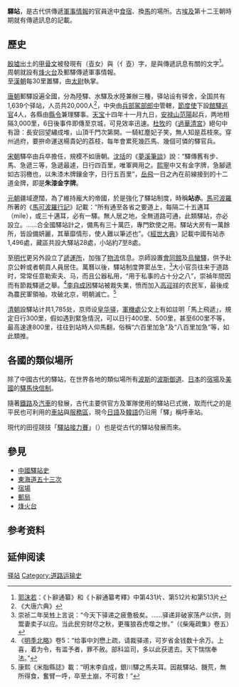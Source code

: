 {{Globalize|time=2020-12-04T07:39:10+00:00}}
'''驛站'''，是古代供傳遞[[軍事|軍事]][[情報|情報]]的官員途中[[餐馆|食]][[住宿|宿]]、換[[馬|馬]]的場所。古[[埃及|埃及]]第十二王朝時期就有傳遞訊息的記載。

== 歷史 ==
{{main|中國驛站史}}
[[殷墟|殷墟]]出土的[[甲骨文|甲骨文]]被發現有（壴女）與（亻壴）字，是與傳遞訊息有關的文字<ref>[[郭沫若|郭沫若]]：《卜辭通纂》和《卜辭通纂考釋》中第431片、第512片和第513片</ref>。周朝就設有[[烽火台|烽火台]]及郵驛傳遞軍事情報。<br>至[[漢朝|漢朝]]每30里置驛，由[[太尉|太尉]]執掌。

[[唐朝|唐朝]]郵驛設遍全國，分為陸驛、水驛及水陸兼辦三種，驿站设有驿舍，全国共有1,639个驿站，人员共20,000人<ref>《大唐六典》</ref>，中央由[[兵部|兵部]][[駕部郎中|駕部郎中]]管轄，[[節度使|節度使]]下設[[館驛巡官|館驛巡官]]4人，各縣由[[縣令|縣令]]兼理驛事。[[天宝|天宝]]十四年十一月九日，[[安禄山|安禄山]][[范陽|范陽]]起兵，两地相隔3,000里，6日後事件即傳至京城，可見效率迅速。[[杜牧|杜牧]]的《[[過華清宮|過華清宮]]》絕句中有證：長安回望繡成堆，山頂千門次第開。一騎紅塵妃子笑，無人知是荔枝來。穿州過府，要拚命運送楊貴妃的荔枝，每年會累死幾匹馬、幾個可憐的驛官兵。

[[宋朝|宋朝]]驛卒由兵卒擔任，規模不如唐朝。[[沈括|沈括]]的《[[夢溪筆談|夢溪筆談]]》說：“驛傳舊有步、馬、急遞三等，急遞最遽，日行四百里，唯軍興用之。[[熙寧|熙寧]]中又有金字牌，急腳遞如古羽檄也，以朱漆木牌鑲金字，日行五百里”，[[岳飛|岳飛]]一日之內在前線接到的十二道金牌，即是'''朱漆金字牌'''。

[[元朝|元朝]]疆域遼闊，為了維持龐大的帝國，於是強化了驛站制度，時稱'''站赤'''。[[馬可波羅|馬可波羅]]所著的《[[馬可波羅行記|馬可波羅行記]]》記載：“所有通至各省之要道上，每隔二十五邁耳（mile），或三十邁耳，必有一驛。無人居之地，全無道路可通，此類驛站，亦必設立。……合全國驛站計之，備馬有三十萬匹，專門欽使之用。驛站大房有一萬餘所，皆設備妍麗，其華靡情形，使人難以筆述也”。《[[經世大典|經世大典]]》記載中國有站赤1,496處，藏區共設大驛站28處，小站約7至8處。

至[[明代|明代]]更另外設立了[[遞運所|遞運所]]，加強了[[物流|物流]]信息。京師設置[[會同館|會同館]]及[[烏蠻驛|烏蠻驛]]，供予赴京公幹或者朝貢人員居住。萬曆以後，驛站制度弊窦丛生，<ref>崇祯二年吴甡上言说：“今天下驿递之疲惫极矣。……驿递非破家荡产以供，则鬻妻卖子以应。当此民穷财尽之秋，更罹狼吞虎噬之惨。”（《柴庵疏集》卷五）</ref>大小官员往来于道路时，常常任意勒索夫、马，而且公器私用，“用于私事的占十分之八”，崇禎年間因而有節裁驛遞之舉。<ref>《[[明季北略|明季北略]]》卷5：“给事中刘懋上疏，请裁驿递，可岁省金钱数十余万。上喜，着为令，有滥予者，罪不赦。部科监司，多以此获遣去。天下惴惴奉法。”</ref>[[李自成|李自成]]因驛站被裁失業，愤而加入[[高迎祥|高迎祥]]的农民军，最後成為農民軍領袖，攻破北京，明朝滅亡。<ref>康熙《米脂縣誌》載：“明末李自成，銀川驛之馬夫耳。因裁驛站、饑荒，無所得食，奮臂一呼，卒至土崩，不可救！”</ref>

[[清朝|清朝]]設驛站计共1,785处，京师设[[皇华驿|皇华驿]]，[[軍機處|軍機處]]公文上有如註明「馬上飛遞」，規定日行300里，假如遇到緊急情況，可以日行400里、500里，甚至600里不等，最高速達800里，往往到站時人仰馬翻，俗稱“六百里加急”及“八百里加急”等，如此類推。

== 各國的類似場所 ==
除了中國古代的驛站，在世界各地的類似場所有[[波斯|波斯]]的[[波斯御道|波斯御道]]、[[日本|日本]]的[[宿場|宿場]]及[[美國|美國]]的[[驛馬快信制|驛馬快信制]]。

隨著[[鐵路|鐵路]]及[[汽車|汽車]]的發展，古代主要供官方及軍隊使用的驛站已式微，取而代之的是平民也可利用的[[車站|車站]]與[[服務區|服務區]]，現今[[日語|日語]]及[[韓語|韓語]]仍沿用「驛」稱呼車站。

現代的田徑競技「[[驛站接力賽|驛站接力賽]]」（{{lang|ja|駅伝競走}}）也是從古代的驛站發展而來。

== 參見 ==
* [[中國驛站史|中國驛站史]]
* [[東海道五十三次|東海道五十三次]]
* [[宿場|宿場]]
* [[郵局|郵局]]
* [[烽火台|烽火台]]

== 参考资料 ==
{{reflist}}

== 延伸阅读 ==
{{Wikisource further reading}}

[[Category:驿站|]]
[[Category:道路运输史|Category:道路运输史]]